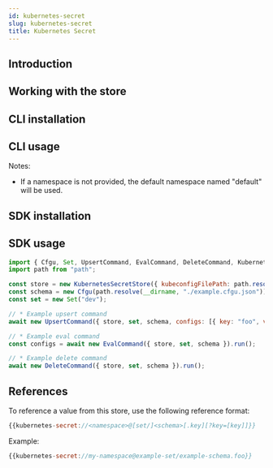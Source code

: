 ```yaml
---
id: kubernetes-secret
slug: kubernetes-secret
title: Kubernetes Secret
---
```



## Introduction

<StoreIntroSnippet storeName={introStoreName} />

## Working with the store

## CLI installation

<CliInstallSnippet />

## CLI usage

<CliUsageSnippet scheme={scheme} uriStructure={uriStructure} />

Notes:

- If a namespace is not provided, the default namespace named "default" will be used.

<CliExamplesSnippet scheme={scheme} uriExample={uriExample} />

## SDK installation

<SdkInstallSnippet />

## SDK usage

```javascript
import { Cfgu, Set, UpsertCommand, EvalCommand, DeleteCommand, KubernetesSecretStore} from "@configu/node";
import path from "path";

const store = new KubernetesSecretStore({ kubeconfigFilePath: path.resolve(__dirname, "./service-account.json"), namespace: "default" });
const schema = new Cfgu(path.resolve(__dirname, "./example.cfgu.json"));
const set = new Set("dev");

// * Example upsert command
await new UpsertCommand({ store, set, schema, configs: [{ key: "foo", value: "bar" }] }).run();

// * Example eval command
const configs = await new EvalCommand({ store, set, schema }).run();

// * Example delete command
await new DeleteCommand({ store, set, schema }).run();
```

## References

To reference a value from this store, use the following reference format:

```node.js
{{kubernetes-secret://<namespace>@[set/]<schema>[.key][?key=[key]]}}
```

Example:

```node.js
{{kubernetes-secret://my-namespace@example-set/example-schema.foo}}
```

